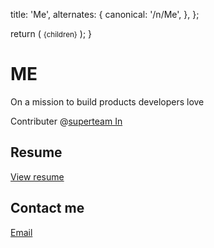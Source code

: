 
  title: 'Me',
  alternates: {
    canonical: '/n/Me',
  },
};

  return (
    <small className="flex text-sm text-gray-500 -mt-3 mb-3">{children}</small>
  );
}

# ME

<AnimatedName />

On a mission to build products developers love

Contributer @[superteam In](https://in.superteam.fun/)

## Resume
[View resume](https://drive.google.com/file/d/1SaDGSpvrwjpeU1uAscE4hP2PtP7kVQ-T/view?usp=sharing)

## Contact me 

[Email](mailto:dineshmuthuswami@gmail.com)